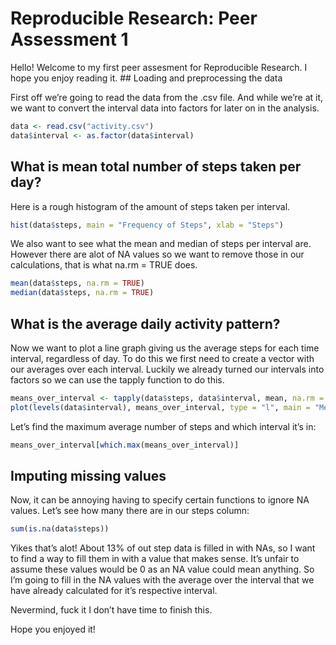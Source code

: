 # Reproducible Research: Peer Assessment 1

Hello! Welcome to my first peer assesment for Reproducible Research.
I hope you enjoy reading it.
## Loading and preprocessing the data

First off we're going to read the data from the .csv file. And while we're at it, we want to convert the interval data into factors for later on in the analysis.

```r
data <- read.csv("activity.csv")
data$interval <- as.factor(data$interval)
```
## What is mean total number of steps taken per day?

Here is a rough histogram of the amount of steps taken per interval.

```r
hist(data$steps, main = "Frequency of Steps", xlab = "Steps")
```

We also want to see what the mean and median of steps per interval are. However there are alot of NA values so we want to remove those in our calculations, that is what na.rm = TRUE does.

```r
mean(data$steps, na.rm = TRUE)
median(data$steps, na.rm = TRUE)
```
## What is the average daily activity pattern?

Now we want to plot a line graph giving us the average steps for each time interval, regardless of day. To do this we first need to create a vector with our averages over each interval. Luckily we already turned our intervals into factors so we can use the tapply function to do this.

```r
means_over_interval <- tapply(data$steps, data$interval, mean, na.rm = TRUE)
plot(levels(data$interval), means_over_interval, type = "l", main = "Means by Interval", xlab = "Interval", ylab = "Mean")
```

Let's find the maximum average number of steps and which interval it's in:

```r
means_over_interval[which.max(means_over_interval)]
```
## Imputing missing values

Now, it can be annoying having to specify certain functions to ignore NA values. Let's see how many there are in our steps column:

```r
sum(is.na(data$steps))
```

Yikes that's alot! About 13% of out step data is filled in with NAs, so I want to find a way to fill them in with a value that makes sense. It's unfair to assume these values would be 0 as an NA value could mean anything. So I'm going to fill in the NA values with the average over the interval that we have already calculated for it's respective interval.


Nevermind, fuck it I don't have time to finish this.

Hope you enjoyed it!
